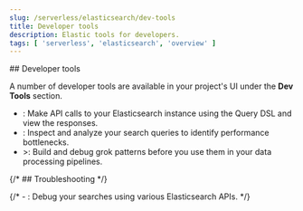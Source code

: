 ```yaml
---
slug: /serverless/elasticsearch/dev-tools
title: Developer tools
description: Elastic tools for developers.
tags: [ 'serverless', 'elasticsearch', 'overview' ]
---
```


<DocBadge template="technical preview" />
## Developer tools

A number of developer tools are available in your project's UI under the **Dev Tools** section.

- <DocLink slug="/serverless/devtools/run-api-requests-in-the-console" text="Console"/>: Make API calls to your Elasticsearch instance using the Query DSL and view the responses.
- <DocLink slug="/serverless/devtools/profile-queries-and-aggregations" text="Search Profiler"/>: Inspect and analyze your search queries to identify performance bottlenecks.
- <DocLink slug="/serverless/devtools/debug-grok-expressions" text="Grok Debugger" />>: Build and debug grok patterns before you use them in your data processing pipelines.


{/* ## Troubleshooting */}

{/* - <DocLink id="serverlessDevtools" text="Troubleshooting"/>: Debug your searches using various Elasticsearch APIs. */}
